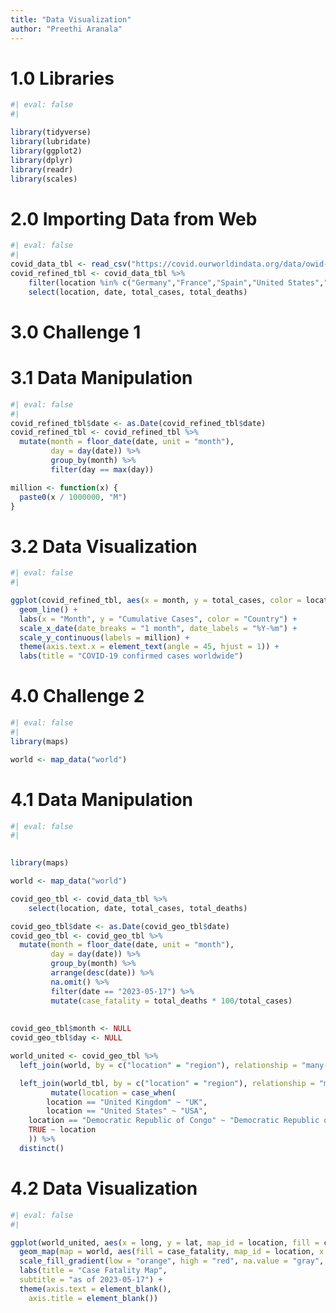 ```yaml
---
title: "Data Visualization"
author: "Preethi Aranala"
---
```


# 1.0 Libraries

```r
#| eval: false
#| 

library(tidyverse)
library(lubridate)
library(ggplot2)
library(dplyr)
library(readr)
library(scales)

```

# 2.0 Importing Data from Web

```r
#| eval: false
#| 
covid_data_tbl <- read_csv("https://covid.ourworldindata.org/data/owid-covid-data.csv")
covid_refined_tbl <- covid_data_tbl %>%
    filter(location %in% c("Germany","France","Spain","United States","United Kingdom")) %>%
    select(location, date, total_cases, total_deaths)

```

# 3.0 Challenge 1

# 3.1 Data Manipulation

```r
#| eval: false
#| 
covid_refined_tbl$date <- as.Date(covid_refined_tbl$date)
covid_refined_tbl <- covid_refined_tbl %>%
  mutate(month = floor_date(date, unit = "month"),
         day = day(date)) %>% 
         group_by(month) %>%
         filter(day == max(day))

million <- function(x) {
  paste0(x / 1000000, "M")
}

```

# 3.2 Data Visualization

```r
#| eval: false
#| 

ggplot(covid_refined_tbl, aes(x = month, y = total_cases, color = location)) +
  geom_line() +
  labs(x = "Month", y = "Cumulative Cases", color = "Country") +
  scale_x_date(date_breaks = "1 month", date_labels = "%Y-%m") +
  scale_y_continuous(labels = million) +
  theme(axis.text.x = element_text(angle = 45, hjust = 1)) +
  labs(title = "COVID-19 confirmed cases worldwide")
```

# 4.0 Challenge 2

```r
#| eval: false
#| 
library(maps)

world <- map_data("world") 
```

# 4.1 Data Manipulation

```r
#| eval: false
#| 
  

library(maps)

world <- map_data("world") 

covid_geo_tbl <- covid_data_tbl %>%
    select(location, date, total_cases, total_deaths)

covid_geo_tbl$date <- as.Date(covid_geo_tbl$date)
covid_geo_tbl <- covid_geo_tbl %>%
  mutate(month = floor_date(date, unit = "month"),
         day = day(date)) %>% 
         group_by(month) %>%
         arrange(desc(date)) %>%
         na.omit() %>%
         filter(date == "2023-05-17") %>%
         mutate(case_fatality = total_deaths * 100/total_cases)
         
         
covid_geo_tbl$month <- NULL
covid_geo_tbl$day <- NULL

world_united <- covid_geo_tbl %>%
  left_join(world, by = c("location" = "region"), relationship = "many-to-many") %>%

  left_join(world_tbl, by = c("location" = "region"), relationship = "many-to-many") %>%
         mutate(location = case_when(
        location == "United Kingdom" ~ "UK",
        location == "United States" ~ "USA",
    location == "Democratic Republic of Congo" ~ "Democratic Republic of the Congo",
    TRUE ~ location
    )) %>%
  distinct()

```

# 4.2 Data Visualization

```r
#| eval: false
#|   

ggplot(world_united, aes(x = long, y = lat, map_id = location, fill = case_fatality)) +
  geom_map(map = world, aes(fill = case_fatality, map_id = location, x = long, y = lat), color = "black") +
  scale_fill_gradient(low = "orange", high = "red", na.value = "gray", name = "Case Fatality Percent") +
  labs(title = "Case Fatality Map",
  subtitle = "as of 2023-05-17") +
  theme(axis.text = element_blank(),
    axis.title = element_blank())
```
